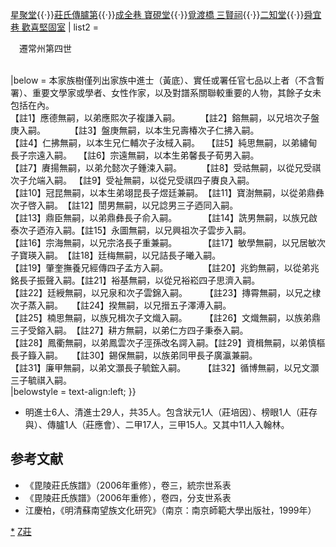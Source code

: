 {{Navbox
| name  = 毗陵莊氏
| title = [[毘陵]]（[[武進縣|武進]]）莊氏
| state = {{{state<includeonly>|collapsed</includeonly>}}}
| group1 = 宅邸
| list1 = [[莊氏濟美堂|西瀛里 濟美堂]]{{·}}[[星聚堂]]{{·}}[[莊氏傳臚第]]{{·}}[[寶硯堂|成全巷 寶硯堂]]{{·}}[[常州市覓渡橋小學|覓渡橋 三賢祠]]{{·}}[[二知堂]]{{·}}[[莊蘊寬故居|舜宜巷 歡喜堅固室]]
| list2 =
<div style="text-align: left;">　遷常州第四世</div>
{{chart/start| style=font-size: 90%;}}
{{chart| zd  |v| zz  | |zd=[[莊𥜃]]|zz=莊整|boxstyle_ zd =background-color: #ff0;}}

{{chart| | | |)| zc  |-| xan |v| yln |-| qiy |v| ynd |~| fuc |-| dun |-| jig |-| hou |-| tiy |v| chi |v| cnj |-| bz  |-| hy  |-| che |v| gan | |zc=莊齊|xan=莊憲|yln=[[莊以臨]]|qiy=[[莊起元]]|ynd=[[莊應德]]|fuc=莊複謙{{smallsup|1}}|dun=莊惇|jig=莊繼觀|hou=莊灝|tiy=莊庭蔭|chi=莊棨|cnj=莊承鈞|bz=莊秉直|hy=莊鴻儀|che=莊誠|gan=[[莊逢甘]]
|boxstyle_ qiy =background-color: #ff0;|boxstyle_ ynd =background-color: #ff0;}}

{{chart| | | |)| zy  | | | | |!| | | | | | | |!| | | | | | | | | | | | | | | | | | | | | | | |!| | | |!| | | | | | | | | | | | | | | |)| cen | |zy=莊嚴|cen=[[莊逢辰]]}}

{{chart| | | |`| zs  | | | | |!| | | | | | | |!| | | | | | | | | | | | | | | | | | | | | | | |!| | | |!| | | | | | | | | | | | | | | |)| kan | |zs=莊肅|kan=[[莊逢康]]}}

{{chart| | | | | | | | | | | |!| | | | | | | |!| | | | | | | | | | | | | | | | | | | | | | | |!| | | |!| | | | | | | | | | | | | | | |`| yua | |yua=[[莊逢源]]}}
{{chart| | | | | | | | | | | |!| | | | | | | |!| | | | | | | | | | | | | | | | | | | | | | | |!| | | |`| jcn |-| xun |-| yf  |-| bl  | |jcn=莊敬承|xun=莊洵|yf=莊元福|bl=[[莊本立]]}}
{{chart| | | | | | | | | | | |!| | | | | | | |!| | | | | | | | | | | | | | | | | | | | | | | |`| ron |~| pan |~| ren |~| ruy |-| chf | |ron=莊鎔|pan=莊盤庚{{smallsup|2}}|ren=莊仁拂{{smallsup|3}}|ruy=莊汝棫{{smallsup|4}}|chf=[[莊承紱]]}}
{{chart| | | | | | | | | | | |!| | | | | | | |!| |}}
{{chart| | | | | | | | | | | |!| | | | | | | |)| hen |v| zb  |v| ws  |v| lyu |v| sc  |v| cs  |~| zy  |~| xun |-| soq |v| ys  |-| znj |-| luy | |hen=[[莊恆]]|zb=[[莊寶]]|ws=莊維嵩|lyu=[[莊令輿]]|sc=[[莊松承]]|cs=莊純思|zy=莊宗遠{{smallsup|5}}|xun=莊荀男{{smallsup|6}}|soq=[[莊受祺]]|ys=莊怡孫|znj=[[莊鍾濟]]|luy=[[莊綸儀]]
|boxstyle_ hen =background-color: #ff0;|boxstyle_ lyu =background-color: #ff0;|boxstyle_ soq =background-color: #ff0;|boxstyle_ znj =background-color: #ff0;|boxstyle_ luy =background-color: #ff0;}}
{{chart| | | | | | | | | | | |!| | | | | | | |!| | | |!| | | |!| | | |!| | | |!| | | |!| | | | | | | | | | | | | | | |)| gen |~| zsu | |gen=[[莊賡揚]]|zsu=[[莊鍾涑]]{{smallsup|7}}|}} 
{{chart| | | | | | | | | | | |!| | | | | | | |!| | | |!| | | |!| | | |!| | | |!| | | |!| | | | | | | | | | | | | | | |`| yyi |-| zch | |yyi=莊允懿|zch=[[莊鍾澂]]}}
{{chart| | | | | | | | | | | |!| | | | | | | |!| | | |!| | | |!| | | |!| | | |!| | | |!| |}}

{{chart| | | | | | | | | | | |!| | | | | | | |!| | | |!| | | |!| | | |!| | | |!| | | |)| siu |-| xin |v| jna |-| shu |~| ydu |-| zji |-| li2 | |siu=莊綉甸|xin=莊馨|jna=莊振男|shu=莊受祜|ydu=莊允端{{smallsup|8}}|zji=莊鍾瀞|li2=[[莊麟]]}}
{{chart| | | | | | | | | | | |!| | | | | | | |!| | | |!| | | |!| | | |!| | | |!| | | |!| | | | | | | |`| cna |-| szi |~| gli | | |cna=莊成男|szi=莊受祉|gli=[[莊賡良]]{{smallsup|9}}|}}
{{chart| | | | | | | | | | | |!| | | | | | | |!| | | |!| | | |!| | | |!| | | |!| | | |!| |}}

{{chart| | | | | | | | | | | |!| | | | | | | |!| | | |!| | | |!| | | |!| | | |!| | | |`| zya |-| yiz |-| zna |-| jik |-| yse | |zya=[[莊兆鑰]]|yiz=莊詒曾|zna=莊子男|jik=莊健昆|yse=[[莊允諧]]}}
{{chart| | | | | | | | | | | |!| | | | | | | |!| | | |!| | | |!| | | |!| | | |!| |}}

{{chart| | | | | | | | | | | |!| | | | | | | |!| | | |!| | | |!| | | |!| | | |)| bc  |v| lwe |-| sij |-| yag |-| guk |~| yut |-| sim |-| yuk | |bc=[[莊柏承]]|lwe=[[莊綸渭]]|sij=莊世駿|yag=莊仰高|guk=莊冠昆|yut=莊煜廷{{smallsup|10}}|sim=[[莊士敏]]|yuk=[[莊蘊寬]]
|boxstyle_ lwe =background-color: #ff0;}}
{{chart| | | | | | | | | | | |!| | | | | | | |!| | | |!| | | |!| | | |!| | | |!| | | |`| xia |-| yuk |-| qit |-| sou |-| xin |v| zem | | |xia=莊湘衡|yuk=[[莊宇逵]]|qit=莊啟泰|sou=莊受禧|xin=莊興|zem=[[莊曾謨]]}}
{{chart| | | | | | | | | | | |!| | | | | | | |!| | | |!| | | |!| | | |!| | | |`| nr  |-| jyu |v| cel | | | | | | | | | | | | |`| zey | | |nr=莊柟榮|jyu=[[莊經畬]]|cel=[[莊宸遴]]|zey=[[莊曾譽]]
|boxstyle_ jyu =background-color: #ff0;}}
{{chart| | | | | | | | | | | |!| | | | | | | |!| | | |!| | | |!| | | |!| | | | | | | | | | | |`| cex |-| qig |-| sum | | |cex=莊宸選|qig=莊企高|sum=[[莊孫敏]]}}
{{chart| | | | | | | | | | | |!| | | | | | | |!| | | |!| | | |!| | | |`| lyi |v| qiz |v| xuc | | | | | | | | | | |lyi=[[莊令翼]]|qiz=[[莊棨徵]]|xuc=[[莊緒疇]]
|boxstyle_ lyi =background-color: #ff0;}}
{{chart| | | | | | | | | | | |!| | | | | | | |!| | | |!| | | |!| | | | | | | |!| | | |)| zub | | | | | |zub=[[莊組畀]]}}
{{chart| | | | | | | | | | | |!| | | | | | | |!| | | |!| | | |!| | | | | | | |!| | | |`| soh |-| fud | |soh=莊綬衡|fud=[[莊復旦]]}}
{{chart| | | | | | | | | | | |!| | | | | | | |!| | | |!| | | |!| | | | | | | |`| zyl | | | | | | | | | |zyl=[[莊檍齡]]}}
{{chart| | | | | | | | | | | |!| | | | | | | |!| | | |!| | | |)| ztj |-| zjs | | | | | | | | | | | | | |ztj=莊天錦|zjs=[[莊景涑]]}}
{{chart| | | | | | | | | | | |!| | | | | | | |!| | | |!| | | |`| shi |-| lnh |-| jes |-| chl | | | | | |shi=莊鉽|lnh=莊令煥|jes=莊榛思|chl=[[莊綺留]]}}
{{chart| | | | | | | | | | | |!| | | | | | | |!| | | |!| |}}

{{chart| | | | | | | | | | | |!| | | | | | | |!| | | |`| yos |-| zd1 |-| jx  |-| zd2 |v| zg  |-| xk  |v| sen |-| shq |-| bao |~| qi  | |yos=莊佑生|zd1=莊鐸|jx=莊景洵|zd2=莊枤|zg=莊爟|xk=[[莊有可]]|sen=莊諗男|shq=[[莊士全]]|bao=莊寶澍|qi=[[莊啓]]{{smallsup|11}}|}}
{{chart| | | | | | | | | | | |!| | | | | | | |!| | | | | | | | | | | | | | | | | | | |!| | | | | | | |)| yin |~| nat |v| dic |~| yu  | |yin=莊誾男|nat=莊迺同{{smallsup|12}}|dic=莊鼎臣|yu=[[莊俞]]{{smallsup|13}}|}}
{{chart| | | | | | | | | | | |!| | | | | | | |!| | | | | | | | | | | | | | | | | | | |!| | | | | | | |!| | | | | | | |`| diy |-| shi | |diy=莊鼎彝|shi=[[莊適]]}}
{{chart| | | | | | | | | | | |!| | | | | | | |!| | | | | | | | | | | | | | | | | | | |!| | | | | | | |`| xin |-| naj | | | | | | | | | |xin=[[莊詵男]]|naj=[[莊迺洊]]{{smallsup|14}}|boxstyle_ xin =background-color: #ff0;}}
{{chart| | | | | | | | | | | |!| | | | | | | |!| | | | | | | | | | | | | | | | | | | |`| fa  |-| mek | | | | | | | | | | | | | | |fa=莊發|mek=[[莊夢錕]]}}
{{chart| | | | | | | | | | | |!| | | | | | | |!| |}}

{{chart| | | | | | | | | | | |!| | | | | | | |)| ynh |v| jsn |-| zch |v| zxz |v| zyj |-| jun | | | | | |ynh=[[莊應會]]|jsn=莊京生|zch=莊騫|zxz=[[莊學贄]]|zyj=[[莊一駿]]|jun=[[莊鈞]]
|boxstyle_ ynh =background-color: #ff0;}}
{{chart| | | | | | | | | | | |!| | | | | | | |!| | | |!| | | | | | | |!| | | |)| zyq | | | | | | | | | |zyq=[[莊一虯]]}}
{{chart| | | | | | | | | | | |!| | | | | | | |!| | | |!| | | | | | | |!| | | |`| yhe | | | | | | | | | |yhe=[[莊一鶴]]}}
{{chart| | | | | | | | | | | |!| | | | | | | |!| | | |!| | | | | | | |)| zhq |v| ynt |~| yub |-| yny |-| jas |-| few |-| zoh |~| zon | | |zhq=莊懷屺|ynt=莊永圖|yub=莊雲步{{smallsup|15}}|yny=莊映垣|jas=莊嘉善|few=[[莊鳳威]]|zoh=莊宗海|zon=[[莊重]]{{smallsup|16}}|}}
{{chart| | | | | | | | | | | |!| | | | | | | |!| | | |!| | | | | | | |!| | | |`| sen | | | | | | | | | | |sen=[[莊繩祖]]}}
{{chart| | | | | | | | | | | |!| | | | | | | |!| | | |!| | | | | | | |`| zxy |-| ron |-| xin |-| kuj | | |zxy=[[莊學愈]]|ron=莊蓉纕|xin=[[莊炘]]|kuj=[[莊逵吉]]}}
{{chart| | | | | | | | | | | |!| | | | | | | |!| | | |!| |}}

{{chart| | | | | | | | | | | |!| | | | | | | |!| | | |)| jsn |-| hus |v| ghu |-| sam |-| gen | | | | | | |jsn=[[莊冋生]]|hus=莊虎孫|ghu=莊國桓|sam=莊尚默|gen=[[莊庚]]
|boxstyle_ jsn =background-color: #ff0;}}
{{chart| | | | | | | | | | | |!| | | | | | | |!| | | |!| | | | | | | |)| gao |v| tif | | | | | | | | | | | | | |gao=莊皋|tif=[[莊廷旉]]}}
{{chart| | | | | | | | | | | |!| | | | | | | |!| | | |!| | | | | | | |!| | | |`| mix |~| bao |-| zay | | | | | |mix=莊敏學|bao=[[莊寶瑛]]{{smallsup|17}}|zay=[[莊兆鉞]]}}
{{chart| | | | | | | | | | | |!| | | | | | | |!| | | |!| | | | | | | |`| da  |-| son |-| mig |-| tim |~| xi  |-| fey |-| hol |-| soj | | |da=莊達|son=莊誦清|mig=莊鳴皋|tim=[[莊廷梅]]|xi=莊曦{{smallsup|18}}|fey=莊奮庸|hol=[[莊洪烈]]|soj=[[莊守忠]]}}
{{chart| | | | | | | | | | | |!| | | | | | | |!| | | |!| |}}

{{chart| | | | | | | | | | | |!| | | | | | | |!| | | |)| cas |v| zzw |-| zxi |-| nia |v| jic |-| jom |-| zen |-| yul |-| pel |-| bay | | |cas=[[莊朝生]]|zzw=莊祖望|zxi=[[莊歆]]|nia=[[莊年]]|jic=莊經傳|jom=[[莊絅明]]|zen=莊曾|yul=莊與齡|pel=[[莊佩蘭]]|bay=[[莊寶炎]]
|boxstyle_ cas =background-color: #ff0;}}
{{chart| | | | | | | | | | | |!| | | | | | | |!| | | |!| | | |!| | | | | | | | | | | |)| jiw | | | |jiw=[[莊經文]]}}
{{chart| | | | | | | | | | | |!| | | | | | | |!| | | |!| | | |!| | | | | | | | | | | |`| zak |y| mef |-| som |-| bix |v| yip |-| zaj |~| zes | | |zak=[[莊肇奎]]|mef=莊孟方{{smallsup|19}}|som=莊松鳴|bix=[[莊丙熊]]|yip=莊應培|zaj=[[莊兆鈞]]|zes=[[莊振聲]]{{smallsup|20}}|}}
{{chart| | | | | | | | | | | |!| | | | | | | |!| | | |!| | | |!| | | | | | | | | | | | | | | |!| | | | | | | | | | | |`| zuj |-| zam |-| zex | | |zuj=[[莊祖基]]|zam=[[莊兆銘]]|zex=[[莊澤宣]]}}
{{chart| | | | | | | | | | | |!| | | | | | | |!| | | |!| | | |)| zzy | | | | | | | | | | | | |`| jof |-| ban | | | | |zzy=[[莊祖詒]]|jof=[[莊仲方]]|ban=[[莊攽]]}}
{{chart| | | | | | | | | | | |!| | | | | | | |!| | | |!| | | |)| zx  |v| zxs | | | | | | | | | | | | | | | | | | | | |zx=莊宣|zxs=[[莊學申]]|boxstyle_ zxs =background-color: #ff0;}}
{{chart| | | | | | | | | | | |!| | | | | | | |!| | | |!| | | |!| | | |)| zrm | | | | | | | | | | | | | | | | | | | | |zrm=[[莊汝明]]}}
{{chart| | | | | | | | | | | |!| | | | | | | |!| | | |!| | | |!| | | |`| xho | | | | | | | | | | | | | | | | |xho=[[莊學和]]|boxstyle_ xho =background-color: #ff0;}}
{{chart| | | | | | | | | | | |!| | | | | | | |!| | | |!| | | |!| | | | | | | | | |}}
{{chart| | | | | | | | | | | |!| | | | | | | |!| | | |!| | | |`| kar |-| daz |v| cce |-| yud |v| yzu |v| yik | | |kar=莊楷人|daz=[[莊大中]]|cce=[[莊承籛]]|yud=莊雲翿|yzu=莊裕祖|yik=[[莊蔭葵]]
|boxstyle_ daz =background-color: #ff0;|boxstyle_ cce =background-color: #ff0;}}
{{chart| | | | | | | | | | | |!| | | | | | | |!| | | |!| | | | | | | | | | | |!| | | | | | | |!| | | |`| yil | | |yil=[[莊蔭鏐]]}}
{{chart| | | | | | | | | | | |!| | | | | | | |!| | | |!| | | | | | | | | | | |!| | | | | | | |)| jan | | | | | | |jan=[[莊治安]]}}
{{chart| | | | | | | | | | | |!| | | | | | | |!| | | |!| | | | | | | | | | | |!| | | | | | | |)| dan | | | | | | |dan=[[莊定安]]}}
{{chart| | | | | | | | | | | |!| | | | | | | |!| | | |!| | | | | | | | | | | |)| cf  | | | | |`| dyu |-| yiw | | |cf=[[莊承簠]]|dyu=[[莊定域]]|yiw=[[莊蔭薇]]}}
{{chart| | | | | | | | | | | |!| | | | | | | |!| | | |!| | | | | | | | | | | |!| |}}

{{chart| | | | | | | | | | | |!| | | | | | | |!| | | |!| | | | | | | | | | | |`| cz  |v| yut |-| yso |-| sh  | | | | |cz=[[莊承簪]]|yut=莊雲騊|yso=[[莊裕崧]]|sh=[[莊思恆]]}}
{{chart| | | | | | | | | | | |!| | | | | | | |!| | | |!| | | | | | | | | | | | | | | |`| yuj |v| yki |~| sji | | | | |yuj=莊雲駿|yki=莊裕基|sji=[[莊思濟]]{{smallsup|21}}|}}
{{chart| | | | | | | | | | | |!| | | | | | | |!| | | |)| ys  |-| tnw | | | | | | | | | | | | |`| yyu | | | | | | | | |ys=莊儀生|tnw=[[莊廷偉]]|yyu=[[莊裕筠]]
|boxstyle_ tnw =background-color: #ff0;}}
{{chart| | | | | | | | | | | |!| | | | | | | |!| | | |!| |}}

{{chart| | | | | | | | | | | |!| | | | | | | |!| | | |`| ms  |v| sp  |-| zy  |v| guh |-| yiz | | | | | | | | | | |ms=莊嵋生|sp=[[莊紹平]]|zy=[[莊暎]]|guh=莊關和|yiz=[[莊穎曾]]}}
{{chart| | | | | | | | | | | |!| | | | | | | |!| | | | | | | |!| | | | | | | |)| wnh | | | | | | | | | | | | | | |wnh=[[莊文和]]}}
{{chart| | | | | | | | | | | |!| | | | | | | |!| | | | | | | |!| | | | | | | |`| tis |~| yji |-| erf | | | | | | |tis=莊廷綬|yji=莊雲錦{{smallsup|22}}|erf=[[莊爾福]]}}
{{chart| | | | | | | | | | | |!| | | | | | | |!| | | | | | | |`| tx  |~| zen |-| siz | | | | | | | | | | | | | | |tx=[[莊摶霄]]|zen=莊蒸{{smallsup|23}}|siz=[[莊士震]]}}
{{chart| | | | | | | | | | | |!| | | | | | | |!| |}}

{{chart| | | | | | | | | | | |!| | | | | | | |`| yz  |v| yoy |v| zji |v| qdu |-| suj | | | | | | | | | | | | | | |yz=[[莊應詔]]|yoy=[[莊有筠]]|zji=[[莊搢]]|qdu=[[莊清度]]|suj=[[莊樹嘉]]
|boxstyle_ yoy =background-color: #ff0;|boxstyle_ zji =background-color: #ff0;|boxstyle_ qdu =background-color: #ff0;}}
{{chart| | | | | | | | | | | |!| | | | | | | | | | | |!| | | |!| | | |`| yuj |-| lia | | | | | | | | | | | | | | |yuj=[[莊源潔]]|lia=[[莊梁奕]]}}
{{chart| | | | | | | | | | | |!| | | | | | | | | | | |!| | | |`| kue |~| zep |-| su  | | | | | | | | | | | | | | |kue=莊揆|zep=莊澤溥{{smallsup|24}}|su=[[莊橚]]}}
{{chart| | | | | | | | | | | |!| | | | | | | | | | | |!| |}}

{{chart| | | | | | | | | | | |!| | | | | | | | | | | |)| mnb |-| zuo | | | | | | | | | | | | | | | | | | | | | | |mnb=[[莊名弼]]|zuo=[[莊擢]]
|boxstyle_ mnb =background-color: #ff0;}}
{{chart| | | | | | | | | | | |!| | | | | | | | | | | |)| zuo |-| zen |-| yuz |-| nas |~| wec |~| sor |v| gef |~| bit |-| cyu | | |zuo=莊胙|zen=莊振|yuz=莊豫章|nas=莊楠思|wec=莊文熾{{smallsup|25}}|sor=莊受鎔{{smallsup|26}}|gef=莊耕方|bit=莊秉泰{{smallsup|27}}|cyu=[[莊承源]]}}
{{chart| | | | | | | | | | | |!| | | | | | | | | | | |!| | | | | | | | | | | | | | | | | | | | | | | |`| ref |-| jit |v| chu | | |ref=莊仁方|jit=莊濟泰|chu=[[莊承祜]]}}
{{chart| | | | | | | | | | | |!| | | | | | | | | | | |`| zy  |-| zb  |-| chl | | | | | | | | | | | | | | | | | | | | |`| cso | | |zy=莊寅|zb=[[莊抃]]|chl=[[莊慶齡]]|cso=[[莊承綬]]}}
{{chart| | | | | | | | | | | |!| |}}

{{chart| | | | | | | | | | | |)| yli |-| tic |v| luf |-| yoc |-| jan |-| tun |v| jik |-| ret |-| yif | | | | | | |yli=莊以蒞|tic=[[莊廷臣]]||luf=莊履豐|yoc=莊有晟|jan=莊堅|tun=莊圖南|jik=莊際可|ret=莊仁體|yif=[[莊義棻]]
|boxstyle_ tic =background-color: #ff0;}}
{{chart| | | | | | | | | | | |)| yil | | | | |!| | | | | | | | | | | | | | | |`| yuh |-| rep |-| yib |-| erg |-| how | |yil=莊以禮|yuh=莊玉涵|rep=莊仁溥|yib=莊義標|erg=莊爾幹|how=[[莊浩]]}}
{{chart| | | | | | | | | | | |`| yiz | | | | |)| yux |-| tas |-| zao |-| cao |v| zan | | | | | | | | | | | | | | |yiz=莊以正|yux=[[莊玉鉉]]|tas=莊泰生|zao=莊肇昌|cao=莊潮|zan=[[莊瓚]]}}
{{chart| | | | | | | | | | | | | | | | | | | |!| | | | | | | | | | | | | | | |`| ji  | | | | | | | | | | | | | | |ji=[[莊璣]]}}
{{chart| | | | | | | | | | | | | | | | | | | |`| dix |-| jia |v| kai |-| biz |-| mil |-| zen |-| bac |v| fqi | | |dix=莊鼎鉉|jia=[[莊絳]]|kai=[[莊楷]]|biz=[[莊秉中]]|mil=莊敏來|zen=[[莊振]]|bac=[[莊葆誠]]|fqi=[[莊鳳啟]]
|boxstyle_ kai =background-color: #ff0;}}
{{chart| | | | | | | | | | | | | | | | | | | | | | | | | | | |!| | | | | | | | | | | | | | | | | | | |`| fqu |~| ze  | |fqu=莊鳳衢|ze=[[莊諤]]{{smallsup|28}}|}}
{{chart| | | | | | | | | | | | | | | | | | | | | | | | | | | |)| yun |v| xe  |v| baz | | | | | | | | | | | | | | |yun=[[莊橒]]|xe=莊鞾鄂|baz=[[莊寶瑑]]}}
{{chart| | | | | | | | | | | | | | | | | | | | | | | | | | | |!| | | |!| | | |`| bas | | | | | | | | | | | | | | |bas=[[莊寶書]]}}
{{chart| | | | | | | | | | | | | | | | | | | | | | | | | | | |!| | | |`| xuz |-| qii | | | | | | | | | | | | | | |xuz=[[莊熊芝]]|qii=[[莊祁]]
|boxstyle_ xuz =background-color: #ff0;}}
{{chart| | | | | | | | | | | | | | | | | | | | | | | | | | | |)| duh |-| sf  | | | | | | | | | | | | | | | | | | |duh=[[莊敦厚]]|sf=[[莊誦芬]]
|boxstyle_ duh =background-color: #ff0;}}
{{chart| | | | | | | | | | | | | | | | | | | | | | | | | | | |!| |}}

{{chart| | | | | | | | | | | | | | | | | | | | | | | | | | | |)| dac |v| zuo |v| lb  |-| xib |7| | | |F| zij |~| lu  | | |dac=[[莊大椿]]|zuo=莊焯|lb=莊聯鑣|xib=莊錫保|zij=莊資楫|lu=[[莊籙]]{{smallsup|29}}|}}
{{chart| | | | | | | | | | | | | | | | | | | | | | | | | | | |!| | | |!| | | |`| lyu |-| toj |i| gy  |i| xug |-| lan | | |lyu=莊良馭|toj=莊同甲|gy=莊廣瀛{{smallsup|30}}|xug=莊學幹|lan=[[莊廉]]}}
{{chart| | | | | | | | | | | | | | | | | | | | | | | | | | | |!| | | |`| xie |v| gs  | | | | | | | | | | | | | | |xie=[[莊燮]]|gs=[[莊高駟]]}}
{{chart| | | | | | | | | | | | | | | | | | | | | | | | | | | |!| | | | | | | |`| bc  | | | | | | | | | | | | | | |bc=[[莊鮑驄]]}}
{{chart| | | | | | | | | | | | | | | | | | | | | | | | | | | |`| zuh |v| cyu |v| fny |-| soj | | | | | | | | | | |zuh=[[莊柱]]|cyu=[[莊存與]]|fny=[[莊逢原]]|soj=[[莊綬甲]]
|boxstyle_ zuh =background-color: #ff0;|boxstyle_ cyu =background-color: #ff0;}}
{{chart| | | | | | | | | | | | | | | | | | | | | | | | | | | | | | | |!| | | |)| tom |-| jja | | | | | | | | | | |tom=[[莊通敏]]|jja=[[莊雋甲]]|boxstyle_ tom =background-color: #ff0;}}
{{chart| | | | | | | | | | | | | | | | | | | | | | | | | | | | | | | |!| | | |`| xce |-| tao |-| jdu | | | | | | |xce=[[莊選辰]]|tao=莊濤|jdu=[[莊縉度]]
|boxstyle_ xce =background-color: #ff0;|boxstyle_ jdu =background-color: #ff0;}}
{{chart| | | | | | | | | | | | | | | | | | | | | | | | | | | | | | | |!| |}}

{{chart| | | | | | | | | | | | | | | | | | | | | | | | | | | | | | | |`| pey |-| suz |v| laj |~| yuh |-| dih |-| qns |-| zeh | | |pey=[[莊培因]]|suz=[[莊述祖]]|laj=莊廉甲|yuh=莊毓鋐{{smallsup|31}}|dih=[[莊殿華]]|qns=莊慶孫|zeh=[[莊曾笏]]
|boxstyle_ pey =background-color: #ff0;|boxstyle_ suz =background-color: #ff0;}}
{{chart| | | | | | | | | | | | | | | | | | | | | | | | | | | | | | | | | | | | | | | |`| xbo |~| yuq |-| chh |v| xas | | |xbo=莊循博|yuq=莊毓祺{{smallsup|32}}|chh=[[莊清華]]|xas=[[莊先識]]}}
{{chart| | | | | | | | | | | | | | | | | | | | | | | | | | | | | | | | | | | | | | | | | | | | | | | | | | | |`| wya | | |wya=[[莊文亞]]}}
{{chart/end}}
<br />
|below = 本家族樹僅列出家族中進士（黃底）、實任或署任官七品以上者（不含暫署）、重要文學家或學者、女性作家，以及對譜系關聯較重要的人物，其餘子女未包括在內。<br>
【註1】應德無嗣，以弟應熙次子複謙入嗣。　　 　【註2】鎔無嗣，以兄培次子盤庚入嗣。　　　 【註3】盤庚無嗣，以本生兄壽椿次子仁拂入嗣。<br>
【註4】仁拂無嗣，以本生兄仁輔次子汝棫入嗣。 　【註5】純思無嗣，以弟繡甸長子宗遠入嗣。　 【註6】宗遠無嗣，以本生弟馨長子荀男入嗣。<br>
【註7】賡揚無嗣，以弟允懿次子鍾涑入嗣。　　 　【註8】受祜無嗣，以從兄受祺次子允端入嗣。 【註9】受祉無嗣，以從兄受祺四子賡良入嗣。<br>
【註10】冠昆無嗣，以本生弟翊昆長子煜廷兼嗣。　【註11】寶澍無嗣，以從弟鼎彝次子啓入嗣。　【註12】誾男無嗣，以兄諗男三子迺同入嗣。<br>
【註13】鼎臣無嗣，以弟鼎彝長子俞入嗣。　　　　【註14】詵男無嗣，以族兄啟泰次子迺洊入嗣。【註15】永圖無嗣，以兄興祖次子雲步入嗣。<br>
【註16】宗海無嗣，以兄宗洛長子重兼嗣。　　　　【註17】敏學無嗣，以兄居敏次子寶瑛入嗣。　【註18】廷梅無嗣，以兄詰長子曦入嗣。<br>
【註19】肇奎撫養兄經傳四子孟方入嗣。　　　　　【註20】兆鈞無嗣，以從弟兆銘長子振聲入嗣。【註21】裕基無嗣，以從兄裕崧四子思濟入嗣。<br>
【註22】廷綬無嗣，以兄泉和次子雲錦入嗣。　　　【註23】摶霄無嗣，以兄之棣次子蒸入嗣。　　【註24】揆無嗣，以兄搢五子澤溥入嗣。<br>
【註25】楠思無嗣，以族兄楫次子文熾入嗣。　　　【註26】文熾無嗣，以族弟鼎三子受鎔入嗣。　【註27】耕方無嗣，以弟仁方四子秉泰入嗣。<br>
【註28】鳳衢無嗣，以弟鳳雲次子涇孫改名諤入嗣。【註29】資楫無嗣，以弟慎樞長子籙入嗣。　　【註30】錫保無嗣，以族弟同甲長子廣瀛兼嗣。<br>
【註31】廉甲無嗣，以弟文灝長子毓鋐入嗣。　　　【註32】循博無嗣，以兄文灝三子毓祺入嗣。<br>
|belowstyle = text-align:left;
}}<noinclude>
*明進士6人、清進士29人，共35人。包含狀元1人（莊培因）、榜眼1人（莊存與）、傳臚1人（莊應會）、二甲17人，三甲15人。又其中11人入翰林。

==参考文献==
*《毘陵莊氏族譜》（2006年重修），卷三，統宗世系表
*《毘陵莊氏族譜》（2006年重修），卷四，分支世系表
*江慶柏，《明清蘇南望族文化研究》（南京：南京師範大學出版社，1999年）
[[Category:毗陵莊氏|*]]
[[Category:中国家族模板|Z莊]]
</noinclude>